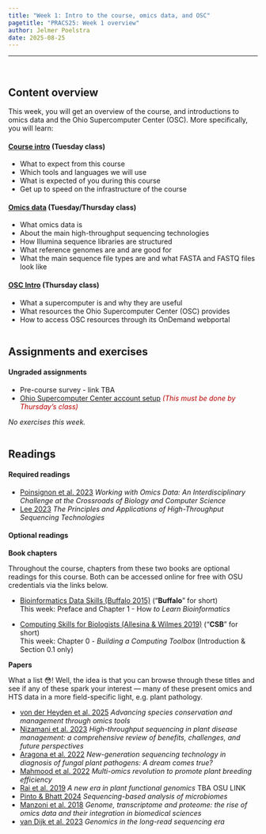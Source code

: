 ```yaml
---
title: "Week 1: Intro to the course, omics data, and OSC"
pagetitle: "PRACS25: Week 1 overview"
author: Jelmer Poelstra
date: 2025-08-25
---
```


---------

<br>

## Content overview

This week, you will get an overview of the course,
and introductions to omics data and the Ohio Supercomputer Center (OSC).
More specifically, you will learn:

#### [Course intro](w1_01_course-intro.qmd) (Tuesday class)

- What to expect from this course
- Which tools and languages we will use
- What is expected of you during this course
- Get up to speed on the infrastructure of the course

#### [Omics data](w1_02_omics-data.qmd) (Tuesday/Thursday class)

- What omics data is
- About the main high-throughput sequencing technologies
- How Illumina sequence libraries are structured
- What reference genomes are and are good for
- What the main sequence file types are and what FASTA and FASTQ files look like

#### [OSC Intro](w1_03_osc.qmd) (Thursday class)

- What a supercomputer is and why they are useful
- What resources the Ohio Supercomputer Center (OSC) provides
- How to access OSC resources through its OnDemand webportal

<hr style="height:1pt; visibility:hidden;" />

## Assignments and exercises

#### Ungraded assignments

- Pre-course survey - link TBA
- [Ohio Supercomputer Center account setup](w1_ua_osc-setup.qmd) [_(This must be done by Thursday's class)_]{style="color:#bb0000"}

_No exercises this week._

<hr style="height:1pt; visibility:hidden;" />

## Readings

#### Required readings

- [Poinsignon et al. 2023](https://link-springer-com.proxy.lib.ohio-state.edu/protocol/10.1007/978-1-0716-3195-9_10) _Working with Omics Data: An Interdisciplinary Challenge at the Crossroads of Biology and Computer Science_
- [Lee 2023](https://www.ksdb.org/archive/view_article?pid=dr-27-1-9) _The Principles and Applications of High-Throughput Sequencing Technologies_

#### Optional readings

**Book chapters**

Throughout the course, chapters from these two books are optional readings for this course.
Both can be accessed online for free with OSU credentials via the links below.

- [Bioinformatics Data Skills (Buffalo 2015)](https://library.ohio-state.edu/record=b9490023~S7) ("**Buffalo**" for short)\
  This week: Preface and Chapter 1 - How _to Learn Bioinformatics_

- [Computing Skills for Biologists (Allesina & Wilmes 2019)](https://library.ohio-state.edu/record=b8624007~S7) ("**CSB**" for short)\
  This week: Chapter 0 - _Building a Computing Toolbox_ (Introduction & Section 0.1 only)

**Papers**

What a list 😳! Well, the idea is that you can browse through these titles and
see if any of these spark your interest ---
many of these present omics and HTS data in a more field-specific light, e.g. plant pathology.

- [von der Heyden et al. 2025](https://onlinelibrary.wiley.com/doi/full/10.1111/1755-0998.14123) _Advancing species conservation and management through omics tools_
- [Nizamani et al. 2023](https://phytopatholres.biomedcentral.com/articles/10.1186/s42483-023-00199-5) _High-throughput sequencing in plant disease management: a comprehensive review of benefits, challenges, and future perspectives_
- [Aragona et al. 2022](https://pmc.ncbi.nlm.nih.gov/articles/PMC9320658/) _New-generation sequencing technology in diagnosis of fungal plant pathogens: A dream comes true?_
- [Mahmood et al. 2022](https://www.frontiersin.org/journals/plant-science/articles/10.3389/fpls.2022.1062952/full) _Multi-omics revolution to promote plant breeding efficiency_
- [Rai et al. 2019](https://www.sciencedirect.com/science/article/abs/pii/S2452310019300216) _A new era in plant functional genomics_ TBA OSU LINK
- [Pinto & Bhatt 2024](https://www.nature.com/articles/s41576-024-00746-6) _Sequencing-based analysis of microbiomes_
- [Manzoni et al. 2018](https://academic.oup.com/bib/article/19/2/286/2562648) _Genome, transcriptome and proteome: the rise of omics data and their integration in biomedical sciences_
- [van Dijk et al. 2023](https://www-cell-com.proxy.lib.ohio-state.edu/trends/genetics/fulltext/S0168-9525(23)00119-1) _Genomics in the long-read sequencing era_
